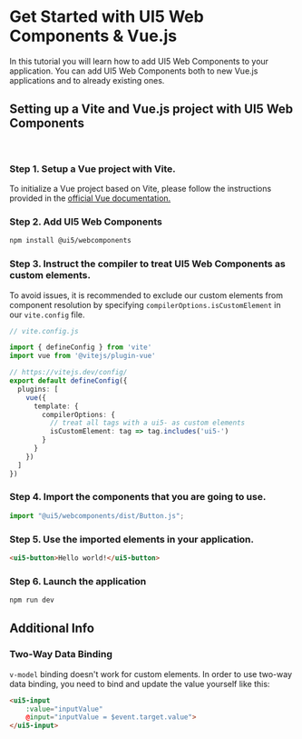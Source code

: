 
<Meta title="Docs/Frameworks/Vue" />

# Get Started with UI5 Web Components & Vue.js

In this tutorial you will learn how to add UI5 Web Components to your application. You can add UI5 Web Components both to new Vue.js applications and to already existing ones.

## Setting up a Vite and Vue.js project with UI5 Web Components
<br/>

### Step 1. Setup a Vue project with Vite.

To initialize a Vue project based on Vite, please follow the instructions provided in the [official Vue documentation.](https://vuejs.org/guide/quick-start.html)

### Step 2. Add UI5 Web Components
```bash
npm install @ui5/webcomponents
```

### Step 3. Instruct the compiler to treat UI5 Web Components as custom elements.

To avoid issues, it is recommended to exclude our custom elements from component resolution by specifying `compilerOptions.isCustomElement` in our `vite.config` file.

```ts
// vite.config.js

import { defineConfig } from 'vite'
import vue from '@vitejs/plugin-vue'

// https://vitejs.dev/config/
export default defineConfig({
  plugins: [
    vue({
      template: {
        compilerOptions: {
          // treat all tags with a ui5- as custom elements
          isCustomElement: tag => tag.includes('ui5-')
        }
      }
    })
  ]
})
```

### Step 4. Import the components that you are going to use.

```js
import "@ui5/webcomponents/dist/Button.js";
```

### Step 5. Use the imported elements in your application.

```html
<ui5-button>Hello world!</ui5-button>
```

### Step 6. Launch the application
```bash
npm run dev
```
## Additional Info

### Two-Way Data Binding

`v-model` binding doesn't work for custom elements. In order to use two-way data binding, you need to bind and update the value yourself like this:

```html
<ui5-input
	:value="inputValue"
	@input="inputValue = $event.target.value">
</ui5-input>
```

<Footer />